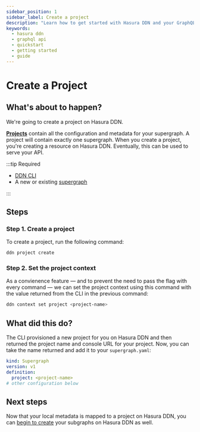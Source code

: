 ```yaml
---
sidebar_position: 1
sidebar_label: Create a project
description: "Learn how to get started with Hasura DDN and your GraphQL API."
keywords:
  - hasura ddn
  - graphql api
  - quickstart
  - getting started
  - guide
---
```


# Create a Project

## What's about to happen?

We're going to create a project on Hasura DDN.

[**Projects**](/project-configuration/projects.mdx) contain all the configuration and metadata for your supergraph. A
project will contain exactly one supergraph. When you create a project, you're creating a resource on Hasura DDN.
Eventually, this can be used to serve your API.

:::tip Required

- [DDN CLI](/getting-started/00-prerequisites.mdx)
- A new or existing [supergraph](/getting-started/01-init-supergraph.mdx)

:::

## Steps

### Step 1. Create a project

To create a project, run the following command:

```bash
ddn project create
```

### Step 2. Set the project context

As a convienence feature — and to prevent the need to pass the flag with every command — we can set the project context
using this command with the value returned from the CLI in the previous command:

```bash
ddn context set project <project-name>
```

## What did this do?

The CLI provisioned a new project for you on Hasura DDN and then returned the project name and console URL for your
project. Now, you can take the name returned and add it to your `supergraph.yaml`:

```yaml
kind: Supergraph
version: v1
definition:
  project: <project-name>
# other configuration below
```

## Next steps

Now that your local metadata is mapped to a project on Hasura DDN, you can
[begin to create](/getting-started/deployment/create-a-subgraph) your subgraphs on Hasura DDN as well.
